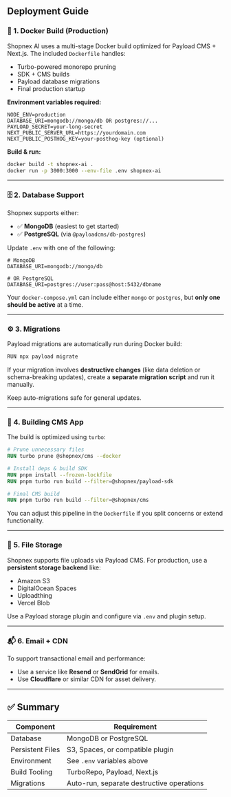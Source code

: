 ## Deployment Guide

### 🐳 1. Docker Build (Production)

Shopnex AI uses a multi-stage Docker build optimized for Payload CMS + Next.js. The included `Dockerfile` handles:

- Turbo-powered monorepo pruning
- SDK + CMS builds
- Payload database migrations
- Final production startup

**Environment variables required:**

```env
NODE_ENV=production
DATABASE_URI=mongodb://mongo/db OR postgres://...
PAYLOAD_SECRET=your-long-secret
NEXT_PUBLIC_SERVER_URL=https://yourdomain.com
NEXT_PUBLIC_POSTHOG_KEY=your-posthog-key (optional)
```

**Build & run:**

```bash
docker build -t shopnex-ai .
docker run -p 3000:3000 --env-file .env shopnex-ai
```

---

### 🗄️ 2. Database Support

Shopnex supports either:

- ✅ **MongoDB** (easiest to get started)
- ✅ **PostgreSQL** (via `@payloadcms/db-postgres`)

Update `.env` with one of the following:

```env
# MongoDB
DATABASE_URI=mongodb://mongo/db

# OR PostgreSQL
DATABASE_URI=postgres://user:pass@host:5432/dbname
```

Your `docker-compose.yml` can include either `mongo` or `postgres`, but **only one should be active** at a time.

---

### ⚙️ 3. Migrations

Payload migrations are automatically run during Docker build:

```bash
RUN npx payload migrate
```

If your migration involves **destructive changes** (like data deletion or schema-breaking updates), create a **separate migration script** and run it manually.

Keep auto-migrations safe for general updates.

---

### 🧱 4. Building CMS App

The build is optimized using `turbo`:

```Dockerfile
# Prune unnecessary files
RUN turbo prune @shopnex/cms --docker

# Install deps & build SDK
RUN pnpm install --frozen-lockfile
RUN pnpm turbo run build --filter=@shopnex/payload-sdk

# Final CMS build
RUN pnpm turbo run build --filter=@shopnex/cms
```

You can adjust this pipeline in the `Dockerfile` if you split concerns or extend functionality.

---

### 📂 5. File Storage

Shopnex supports file uploads via Payload CMS. For production, use a **persistent storage backend** like:

- Amazon S3
- DigitalOcean Spaces
- Uploadthing
- Vercel Blob

Use a Payload storage plugin and configure via `.env` and plugin setup.

---

### 📬 6. Email + CDN

To support transactional email and performance:

- Use a service like **Resend** or **SendGrid** for emails.
- Use **Cloudflare** or similar CDN for asset delivery.

---

## ✅ Summary

| Component        | Requirement                               |
| ---------------- | ----------------------------------------- |
| Database         | MongoDB or PostgreSQL                     |
| Persistent Files | S3, Spaces, or compatible plugin          |
| Environment      | See `.env` variables above                |
| Build Tooling    | TurboRepo, Payload, Next.js               |
| Migrations       | Auto-run, separate destructive operations |
